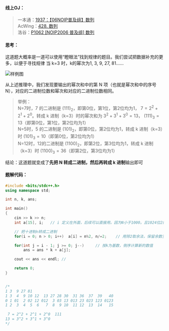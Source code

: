 
#### 线上OJ：
> 一本通：[1937：【06NOIP普及组】数列](http://ybt.ssoier.cn:8088/problem_show.php?pid=1937)  
AcWing：[428. 数列](https://www.acwing.com/problem/content/description/430/)  
洛谷：[P1062 [NOIP2006 普及组] 数列](https://www.luogu.com.cn/problem/P1062)  

#### 思考：
这道题大概率是一道可以使用“瞪眼法”找到规律的题目。我们尝试把数据补充的更多，以便于寻找规律
当 k=3 时，k的幂次为1, 3, 9, 27, 81......


<Image src="/image/06pj41.png" alt="样例图" width={1320} height={300} /> 

从上述推理中，我们发现要输出的幂次和中的第 N 项（也就是幂次和中的序号N），对应的二进制位数和幂次和对应的二进制位数相同。
> 举例：  
N=7时，7 的二进制是 $(111)_2$，即第0位，第1位，第2位均为1， $7 = 2^2 + 2^1 + 2^0$。转成 k 进制（k=3）时的幂次和为 $3^2 + 3^1 + 3^0 = 13$，  $(111)_3=13$（即第0位，第1位，第2位均为1）  
N=5时，5 的二进制是 $(101)_2$，即第0位，第2位均为1，转成 k 进制（k=3）时  $(101)_3=10$（即第0位，第2位均为1）  
N=12时，12的二进制是 $(1100)_2$，即第2位，第3位均为1，转成 k 进制（k=3）时  $(1100)_3=36$（即第2位，第3位均为1）  

结论：这道题就变成了**先把 N 转成二进制，然后再转成 k 进制**输出即可

#### 题解代码：
```cpp showLineNumbers {12,14,15}
#include <bits/stdc++.h>
using namespace std;

int n, k, ans;

int main()
{
	cin >> k >> n;
	int a[15], i;	// i 定义在外面，后续可以直接用。因为N小于1000。且1024位2的10次方，所以a[11]足以表示1000以内的二进制数

	// 把十进制n转成二进制
    for(i = 0; n > 0; i++)	a[i] = n%2, n/=2;    // 用除2取余法，保留余数至a[i]，然后n/2准备下一轮除余。注：a[0]是最低位

    for(int j = i - 1; j >= 0; j--)		// 按k为基数，倒序计算新的数值
        ans = ans * k + a[j];

    cout << ans << endl; //

	return 0;
}


/*
1 3  9 27 81
1 3  4  9 10 12  13 27 28 30  31 36  37  39   40
0 1 01  2 02 12 012  3 03 13 013 23 023 123 0123
1 2  3  4  5  6   7  8  9 10  11 12  13  14   15

 7 = 2^2 + 2^1 + 2^0  111
13 = 3^2 + 3^1 + 3^0
*/
```
